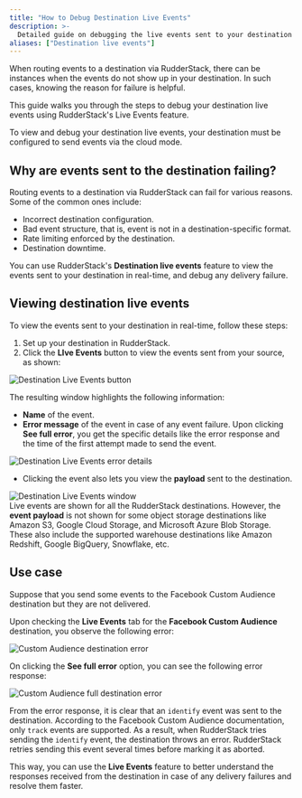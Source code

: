 ```yaml
---
title: "How to Debug Destination Live Events"
description: >-
  Detailed guide on debugging the live events sent to your destination via RudderStack.
aliases: ["Destination live events"]
---
```


When routing events to a destination via RudderStack, there can be instances when the events do not show up in your destination. In such cases, knowing the reason for failure is helpful.

This guide walks you through the steps to debug your destination live events using RudderStack's <Link to="/dashboard-guides/live-events/">Live Events</Link> feature.

<div class="warningBlock">
To view and debug your destination live events, your destination must be configured to send events via the <Link to="/destinations/rudderstack-connection-modes/#cloud-mode">cloud mode</Link>.
</div>

## Why are events sent to the destination failing?

Routing events to a destination via RudderStack can fail for various reasons. Some of the common ones include:

- Incorrect destination configuration.
- Bad event structure, that is, event is not in a destination-specific format.
- Rate limiting enforced by the destination.
- Destination downtime.

You can use RudderStack's **Destination live events** feature to view the events sent to your destination in real-time, and debug any delivery failure.

## Viewing destination live events

To view the events sent to your destination in real-time, follow these steps:

1. <Link to="/dashboard-guides/destinations/#adding-a-destination">Set up your destination</Link> in RudderStack.
2. Click the **LIve Events** button to view the events sent from your source, as shown:

<img src="../../assets/user-guides/destination-live-events.png" alt="Destination Live Events button" />

The resulting window highlights the following information: 

- **Name** of the event.
- **Error message** of the event in case of any event failure. Upon clicking **See full error**, you get the specific details like the error response and the time of the first attempt made to send the event.

<img src="../../assets/user-guides/destination-live-events-error-new.png" alt="Destination Live Events error details" />

- Clicking the event also lets you view the **payload** sent to the destination.

<img src="../../assets/user-guides/destination-live-events-details.png" alt="Destination Live Events window" />

<div class="warningBlock">
Live events are shown for all the RudderStack destinations. However, the <strong>event payload</strong> is not shown for some object storage destinations like <Link to="/destinations/streaming-destinations/amazon-s3/">Amazon S3</Link>, <Link to="/destinations/streaming-destinations/google-cloud-storage/">Google Cloud Storage</Link>, and <Link to="/destinations/streaming-destinations/microsoft-azure-blob-storage/">Microsoft Azure Blob Storage</Link>. These also include the <Link to="/destinations/warehouse-destinations/">supported warehouse destinations</Link> like <Link to="/destinations/warehouse-destinations/redshift/">Amazon Redshift</Link>, <Link to="/destinations/warehouse-destinations/bigquery/">Google BigQuery</Link>, <Link to="/destinations/warehouse-destinations/snowflake/">Snowflake</Link>, etc.
</div>

## Use case

Suppose that you send some events to the <Link to="/destinations/streaming-destinations/fb-custom-audience/">Facebook Custom Audience</Link> destination but they are not delivered. 

Upon checking the **Live Events** tab for the **Facebook Custom Audience** destination, you observe the following error:

<img src="../../assets/rs-cloud/custom-audience-error.png" alt="Custom Audience destination error" />

On clicking the **See full error** option, you can see the following error response:

<img src="../../assets/rs-cloud/custom-audience-full-error.png" alt="Custom Audience full destination error" />

From the error response, it is clear that an <Link to="/event-spec/standard-events/identify/">`identify`</Link> event was sent to the destination. According to the <Link to="/destinations/streaming-destinations/fb-custom-audience/">Facebook Custom Audience documentation</Link>, only <Link to="/event-spec/standard-events/track/">`track`</Link> events are supported. As a result, when RudderStack tries sending the `identify` event, the destination throws an error. RudderStack retries sending this event several times before marking it as aborted.

This way, you can use the **Live Events** feature to better understand the responses received from the destination in case of any delivery failures and resolve them faster.
